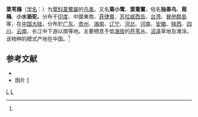 {{noteTA
|T=zh-cn:栗苇鳽; zh-tw:栗小鷺;
|1=zh-cn:栗苇鳽; zh-tw:栗小鷺;
|2=zh-cn:苇鳽属; zh-tw:葦鷺屬;
}}
{{speciesbox
| status = LC
| status_system = iucn3.1
| status_ref = <ref>{{IUCN|id=22697323|title=''Ixobrychus cinnamomeus'' |assessors=[[BirdLife_International|BirdLife International]] |assessor-link=BirdLife International |version=2017.3 |year=2016 |accessdate=1 October 2016}} 数据库資料包含說明此物種被編入無危級別的原因</ref>
| image = Cinnamon bittern or chestnut bittern (Ixobrychus cinnamomeus) Photograph by Shantanu Kuveskar.jpg
| genus = Ixobrychus
| species = cinnamomeus
| authority = (Gmelin, 1789)<ref name='id1380'>{{cite web| url =http://www.bioinfo.cn/db05/BjdwSpecies.php?action=view&id=1380| title =栗苇鳽| work =《中国动物物种编目数据库》| publisher =中国科学院微生物研究所| author =中国科学院动物研究所| accessdate =2009-04-04| deadurl =yes| archiveurl =https://web.archive.org/web/20160305071039/http://www.bioinfo.cn/db05/BjdwSpecies.php?action=view&id=1380| archivedate =2016-03-05}}</ref>
| range_map = Ixobrychus cinnamomeus map.svg
| range_map_caption = {{leftlegend|#FFFF00|繁殖區|outline=gray}}{{leftlegend|#0000FF|度冬區|outline=gray}}{{leftlegend|#008000|[[留鳥|留鳥]]|outline=gray}}
| synonyms = 
* ''Ardea cinnamomea'' <small>Gmelin, 1789</small>
}}

'''栗苇鳽'''（[[学名|学名]]：{{lang|la|''Ixobrychus cinnamomeus''}}）为[[鹭科|鹭科]][[葦鷺屬|葦鷺屬]]的[[鸟类|鸟类]]，又名'''粟小鹭'''、'''栗葦鷺'''，俗名'''独春鸟'''、'''葭鳽'''、'''小水骆驼'''。分布于[[印度|印度]]、中國東南、[[菲律賓|菲律賓]]、[[苏拉威西岛|苏拉威西岛]]、[[台湾|台湾]]、[[巽他群島|巽他群島]]等，在[[中国大陆|中国大陆]]，分布於[[广东|广东]]、[[贵州|贵州]]、[[海南|海南]]、[[辽宁|辽宁]]、[[河北|河北]]、[[河南|河南]]、[[安徽|安徽]]、[[陕西|陕西]]、[[四川|四川]]、[[云南|云南]]、长江中下游以南等地。主要栖息于低[[海拔|海拔]]的[[芦苇|芦苇]]丛、[[沼泽|沼泽]]草地及滩涂。该物种的模式产地在中国。<ref name='id1380'/>

== 参考文献 ==
{{reflist}}
* {{TaiBNET| zh=栗葦鷺 | id=385005 | binomial=Ixobrychus cinnamomeus | authority=Gmelin, 1789 | var= | accessdate=2013-01-24}}
* 图片 [https://www.liewwkphoto.com/blog/?p=6185] {{Wayback|url=https://www.liewwkphoto.com/blog/?p=6185 |date=20200722102217 }}
{{Taxonbar|from=Q204111}}

[[Category:苇鳽属|L]]
[[Category:1789年描述的鸟类|L]]